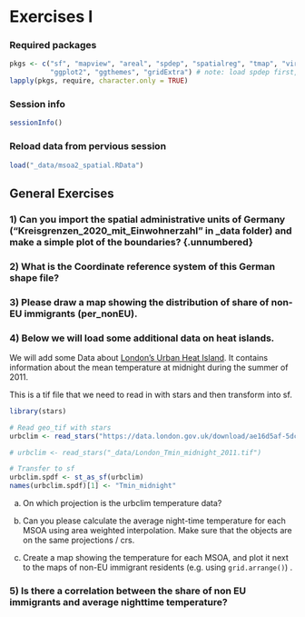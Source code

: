 ::: {.content-hidden unless-format="html"}
$$
\newcommand{\Exp}{\mathrm{E}}
\newcommand\given[1][]{\:#1\vert\:}
\newcommand{\Cov}{\mathrm{Cov}}
\newcommand{\Var}{\mathrm{Var}}
\newcommand{\rank}{\mathrm{rank}}
\newcommand{\bm}[1]{\boldsymbol{\mathbf{#1}}}
$$
:::


# Exercises I

### Required packages {.unnumbered}

```r
pkgs <- c("sf", "mapview", "areal", "spdep", "spatialreg", "tmap", "viridisLite",
          "ggplot2", "ggthemes", "gridExtra") # note: load spdep first, then spatialreg
lapply(pkgs, require, character.only = TRUE)

```

### Session info {.unnumbered}

```r
sessionInfo()

```

### Reload data from pervious session {.unnumbered}

```r
load("_data/msoa2_spatial.RData")
```



## General Exercises

### 1) Can you import the spatial administrative units of Germany ("Kreisgrenzen_2020_mit_Einwohnerzahl" in _data folder) and make a simple plot of the boundaries? {.unnumbered} 



### 2) What is the Coordinate reference system of this German shape file? {.unnumbered}




### 3) Please draw a map showing the distribution of share of non-EU immigrants (per_nonEU).   {.unnumbered}



### 4) Below we will load some additional data on heat islands.   {.unnumbered}

We will add some Data about [London's Urban Heat Island](https://data.london.gov.uk/dataset/london-s-urban-heat-island---average-summer/). It contains information about the mean temperature at midnight during the summer of 2011.

This is a tif file that we need to read in with stars and then transform into sf.

```r
library(stars)

# Read geo_tif with stars
urbclim <- read_stars("https://data.london.gov.uk/download/ae16d5af-5dce-49bc-b1e2-88bb41e8bfd0/f4e3a05d-fad7-4b56-8c42-ba2274f3bb3a/London_Tmin_midnight_2011.tif")

# urbclim <- read_stars("_data/London_Tmin_midnight_2011.tif")

# Transfer to sf
urbclim.spdf <- st_as_sf(urbclim)
names(urbclim.spdf)[1] <- "Tmin_midnight"
```

a) On which projection is the urbclim temperature data?

b) Can you please calculate the average night-time temperature for each MSOA using area weighted interpolation. Make sure that the objects are on the same projections / crs.

c) Create a map showing the temperature for each MSOA, and plot it next to the maps of non-EU immigrant residents (e.g. using `grid.arrange()`) .




 
### 5) Is there a correlation between the share of non EU immigrants and average nighttime temperature?   {.unnumbered}





